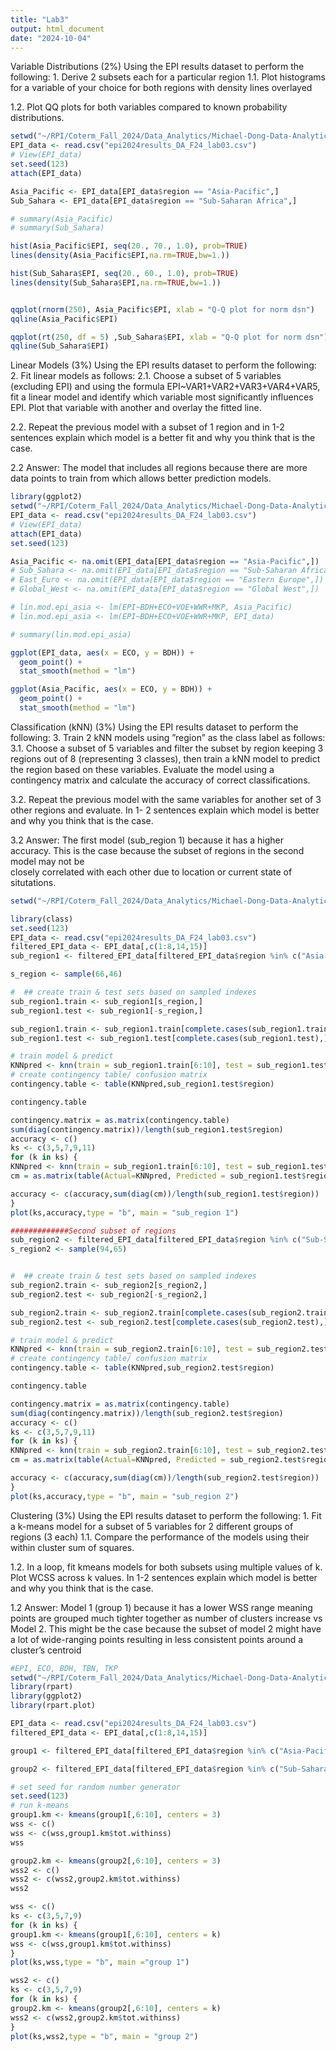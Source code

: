 ```yaml
---
title: "Lab3"
output: html_document
date: "2024-10-04"
---
```

Variable Distributions (2%)
Using the EPI results dataset to perform the following:
1. Derive 2 subsets each for a particular region
  1.1. Plot histograms for a variable of your choice for both regions with density             lines overlayed
  
  1.2. Plot QQ plots for both variables compared to known probability distributions.
```r
setwd("~/RPI/Coterm_Fall_2024/Data_Analytics/Michael-Dong-Data-Analytics/Lab3/")
EPI_data <- read.csv("epi2024results_DA_F24_lab03.csv")
# View(EPI_data)
set.seed(123)
attach(EPI_data)

Asia_Pacific <- EPI_data[EPI_data$region == "Asia-Pacific",]
Sub_Sahara <- EPI_data[EPI_data$region == "Sub-Saharan Africa",]

# summary(Asia_Pacific)
# summary(Sub_Sahara)

hist(Asia_Pacific$EPI, seq(20., 70., 1.0), prob=TRUE)
lines(density(Asia_Pacific$EPI,na.rm=TRUE,bw=1.))

hist(Sub_Sahara$EPI, seq(20., 60., 1.0), prob=TRUE)
lines(density(Sub_Sahara$EPI,na.rm=TRUE,bw=1.))


qqplot(rnorm(250), Asia_Pacific$EPI, xlab = "Q-Q plot for norm dsn")
qqline(Asia_Pacific$EPI)

qqplot(rt(250, df = 5) ,Sub_Sahara$EPI, xlab = "Q-Q plot for norm dsn")
qqline(Sub_Sahara$EPI)
```


Linear Models (3%)
Using the EPI results dataset to perform the following:
2. Fit linear models as follows:
  2.1. Choose a subset of 5 variables (excluding EPI) and using the formula
        EPI~VAR1+VAR2+VAR3+VAR4+VAR5, fit a linear model and identify which variable          most significantly influences EPI. Plot that variable with another and overlay        the fitted line.
        
  2.2. Repeat the previous model with a subset of 1 region and in 1-2 sentences              explain which model is a better fit and why you think that is the case.
  
  2.2 Answer: The model that includes all regions because there are more data points                to train from which allows better prediction models.
```r
library(ggplot2)
setwd("~/RPI/Coterm_Fall_2024/Data_Analytics/Michael-Dong-Data-Analytics/Lab3/")
EPI_data <- read.csv("epi2024results_DA_F24_lab03.csv")
# View(EPI_data)
attach(EPI_data)
set.seed(123)

Asia_Pacific <- na.omit(EPI_data[EPI_data$region == "Asia-Pacific",])
# Sub_Sahara <- na.omit(EPI_data[EPI_data$region == "Sub-Saharan Africa",])
# East_Euro <- na.omit(EPI_data[EPI_data$region == "Eastern Europe",])
# Global_West <- na.omit(EPI_data[EPI_data$region == "Global West",])

# lin.mod.epi_asia <- lm(EPI~BDH+ECO+VOE+WWR+MKP, Asia_Pacific)
# lin.mod.epi_asia <- lm(EPI~BDH+ECO+VOE+WWR+MKP, EPI_data)

# summary(lin.mod.epi_asia)

ggplot(EPI_data, aes(x = ECO, y = BDH)) +
  geom_point() +
  stat_smooth(method = "lm")

ggplot(Asia_Pacific, aes(x = ECO, y = BDH)) +
  geom_point() +
  stat_smooth(method = "lm")
```


Classification (kNN) (3%)
Using the EPI results dataset to perform the following:
3. Train 2 kNN models using ”region” as the class label as follows:
  3.1. Choose a subset of 5 variables and filter the subset by region keeping 3             regions out of 8 (representing 3 classes), then train a kNN model to predict the       region based on these variables. Evaluate the model using a contingency matrix        and calculate the accuracy of correct classifications.
  
  3.2. Repeat the previous model with the same variables for another set of 3 other          regions and evaluate. In 1- 2 sentences explain which model is better and why         you think that is the case.
  
  3.2 Answer: The first model (sub_region 1) because it has a higher accuracy. This is
              the case because the subset of regions in the second model may not be   
              closely correlated with each other due to location or current state of 
              situtations. 
  
```r
setwd("~/RPI/Coterm_Fall_2024/Data_Analytics/Michael-Dong-Data-Analytics/Lab3/")

library(class)
set.seed(123)
EPI_data <- read.csv("epi2024results_DA_F24_lab03.csv")
filtered_EPI_data <- EPI_data[,c(1:8,14,15)]
sub_region1 <- filtered_EPI_data[filtered_EPI_data$region %in% c("Asia-Pacific", "Eastern Europe", "Global West"),]

s_region <- sample(66,46)

#  ## create train & test sets based on sampled indexes
sub_region1.train <- sub_region1[s_region,]
sub_region1.test <- sub_region1[-s_region,]

sub_region1.train <- sub_region1.train[complete.cases(sub_region1.train),]
sub_region1.test <- sub_region1.test[complete.cases(sub_region1.test),]

# train model & predict
KNNpred <- knn(train = sub_region1.train[6:10], test = sub_region1.test[6:10], cl = sub_region1.train$region, k = 5)
# create contingency table/ confusion matrix
contingency.table <- table(KNNpred,sub_region1.test$region)

contingency.table

contingency.matrix = as.matrix(contingency.table)
sum(diag(contingency.matrix))/length(sub_region1.test$region)
accuracy <- c()
ks <- c(3,5,7,9,11)
for (k in ks) {
KNNpred <- knn(train = sub_region1.train[6:10], test = sub_region1.test[6:10], cl = sub_region1.train$region, k = k)
cm = as.matrix(table(Actual=KNNpred, Predicted = sub_region1.test$region, dnn=list('predicted','actual')))

accuracy <- c(accuracy,sum(diag(cm))/length(sub_region1.test$region))
}
plot(ks,accuracy,type = "b", main = "sub_region 1")

#############Second subset of regions
sub_region2 <- filtered_EPI_data[filtered_EPI_data$region %in% c("Sub-Saharan Africa", "Latin America & Caribbean", "Greater Middle East"),]
s_region2 <- sample(94,65)


#  ## create train & test sets based on sampled indexes
sub_region2.train <- sub_region2[s_region2,]
sub_region2.test <- sub_region2[-s_region2,]

sub_region2.train <- sub_region2.train[complete.cases(sub_region2.train),]
sub_region2.test <- sub_region2.test[complete.cases(sub_region2.test),]

# train model & predict
KNNpred <- knn(train = sub_region2.train[6:10], test = sub_region2.test[6:10], cl = sub_region2.train$region, k = 5)
# create contingency table/ confusion matrix
contingency.table <- table(KNNpred,sub_region2.test$region)

contingency.table

contingency.matrix = as.matrix(contingency.table)
sum(diag(contingency.matrix))/length(sub_region2.test$region)
accuracy <- c()
ks <- c(3,5,7,9,11)
for (k in ks) {
KNNpred <- knn(train = sub_region2.train[6:10], test = sub_region2.test[6:10], cl = sub_region2.train$region, k = k)
cm = as.matrix(table(Actual=KNNpred, Predicted = sub_region2.test$region, dnn=list('predicted','actual')))

accuracy <- c(accuracy,sum(diag(cm))/length(sub_region2.test$region))
}
plot(ks,accuracy,type = "b", main = "sub_region 2")
```


Clustering (3%)
Using the EPI results dataset to perform the following:
1. Fit a k-means model for a subset of 5 variables for 2 different groups of regions        (3 each)
  1.1. Compare the performance of the models using their within cluster sum of                squares.
  
  1.2. In a loop, fit kmeans models for both subsets using multiple values of k. Plot          WCSS across k values. In 1-2 sentences explain which model is better and why            you think that is the case.
  
  1.2 Answer: Model 1 (group 1) because it has a lower WSS range meaning points are                 grouped much tighter together as number of clusters increase vs Model 2.               This might be the case because the subset of model 2 might have a lot of               wide-ranging points resulting in less consistent points around a                      cluster's centroid 
```r
#EPI, ECO, BDH, TBN, TKP
setwd("~/RPI/Coterm_Fall_2024/Data_Analytics/Michael-Dong-Data-Analytics/Lab3/")
library(rpart)
library(ggplot2)
library(rpart.plot)

EPI_data <- read.csv("epi2024results_DA_F24_lab03.csv")
filtered_EPI_data <- EPI_data[,c(1:8,14,15)]

group1 <- filtered_EPI_data[filtered_EPI_data$region %in% c("Asia-Pacific", "Eastern Europe", "Global West"),]

group2 <- filtered_EPI_data[filtered_EPI_data$region %in% c("Sub-Saharan Africa", "Latin America & Caribbean", "Greater Middle East"),]

# set seed for random number generator
set.seed(123)
# run k-means
group1.km <- kmeans(group1[,6:10], centers = 3)
wss <- c()
wss <- c(wss,group1.km$tot.withinss)
wss

group2.km <- kmeans(group2[,6:10], centers = 3)
wss2 <- c()
wss2 <- c(wss2,group2.km$tot.withinss)
wss2

wss <- c()
ks <- c(3,5,7,9)
for (k in ks) {
group1.km <- kmeans(group1[,6:10], centers = k)
wss <- c(wss,group1.km$tot.withinss)
}
plot(ks,wss,type = "b", main ="group 1")

wss2 <- c()
ks <- c(3,5,7,9)
for (k in ks) {
group2.km <- kmeans(group2[,6:10], centers = k)
wss2 <- c(wss2,group2.km$tot.withinss)
}
plot(ks,wss2,type = "b", main = "group 2")
```

